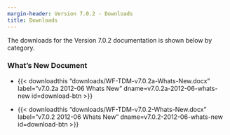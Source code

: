```yaml
---
margin-header: Version 7.0.2 - Downloads
title: Downloads
---
```


The downloads for the Version 7.0.2 documentation is shown below by category.

### What's New Document

 - {{< downloadthis "downloads/WF-TDM-v7.0.2a-Whats-New.docx"
label="v7.0.2a 2012-06 Whats New" dname=v7.0.2a-2012-06-whats-new id=download-btn >}}

 - {{< downloadthis "downloads/WF-TDM-v7.0.2-Whats-New.docx"
label="v7.0.2 2012-06 Whats New" dname=v7.0.2-2012-06-whats-new id=download-btn >}}


